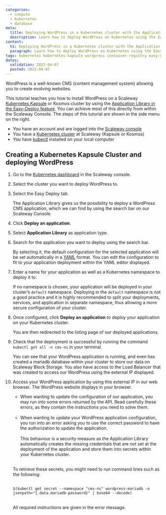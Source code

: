 ```yaml
---
categories:
  - compute
  - kubernetes
  - database
meta:
  title: Deploying WordPress in a Kubernetes cluster with the Application Library
  description: Learn how to deploy WordPress on Kubernetes using the Easy Deploy feature in a few clicks
content:
  h1: Deploying WordPress in a Kubernetes cluster with the Application Library
  paragraph: Learn how to deploy WordPress on Kubernetes using the Easy Deploy feature in a few clicks
tags: kubernetes kubernetes-kapsule wordpress container-registry easy-deploy deploy containerized-application docker
dates:
  validation: 2022-04-07
  posted: 2022-04-07
---
```


WordPress is a well-known CMS (content management system) allowing you to create evolving websites.

This tutorial teaches you how to install WordPress on a Scaleway [Kubernetes Kapsule](https://www.scaleway.com/en/docs/compute/kubernetes/quickstart/) or Kosmos cluster by using the [Application Library in the Easy-Deploy feature](https://www.scaleway.com/en/docs/compute/kubernetes/how-to/enable-easy-deploy/). 
You can achieve most of this directly from within the Scaleway Console. The steps of this tutorial are shown in the side menu on the right.

<Message type="requirement">

  - You have an account and are logged into the [Scaleway console](https://console.scaleway.com)
  - You have a [Kubernetes cluster](https://www.scaleway.com/en/docs/compute/kubernetes/how-to/create-cluster/) at Scaleway (Kapsule or Kosmos)
  - You have [kubectl](https://www.scaleway.com/en/docs/compute/kubernetes/how-to/connect-cluster-kubectl) installed on your local computer

</Message>

## Creating a Kubernetes Kapsule Cluster and deploying WordPress

1. Go to the [Kubernetes dashboard](https://console.scaleway.com/kapsule/clusters) in the Scaleway console.
2. Select the cluster you want to deploy WordPress to.
3. Select the Easy Deploy tab.

    <Lightbox src="scaleway-kubernetes-easy-deploy.webp" alt="" />

    The Application Library gives us the possibility to deploy a WordPress CMS application, which we can find by using the search bar on our Scaleway Console.

4. Click **Deploy an application**.
5. Select **Application Library** as application type.

    <Lightbox src="scaleway-kubernetes-deploy-app.webp" alt="" />

6. Search for the application you want to deploy using the search bar.

    <Lightbox scr="scaleway-kubernetes-wordpress-app.webp" alt="" />

    By selecting it, the default configuration for the selected application will be set automatically in a [YAML](https://yaml.org) format.
    You can edit the configuration to fit to your application deployment within the YAML editor displayed.

    <Lightbox src="scaleway-kubernetes-yaml-editor.webp" alt="" />

7. Enter a name for your application as well as a Kubernetes namespace to deploy it to.

    <Message type="important">

    If no namespace is chosen, your application will be deployed in your cluster’s `default` namespace. Deploying in the `default` namespace is not a good practice and it is highly recommended to split your deployments, services, and application in separate namespace, thus allowing a more secure configuration of your cluster.

    </Message>

8. Once configured, click **Deploy an application** to deploy your application on your Kubernetes cluster.

    <Lightbox src="scaleway-kubernetes-deploy-app-summary.webp" alt="" />

    You are then redirected to the listing page of our deployed applications.

    <Lightbox src="scaleway-kubernetes-deployed-apps-list.webp" alt="" />

9. Check that the deployment is successful by running the command `kubectl get all -n cms-ns` in your terminal.

    <Lightbox src="scaleway-kubernetes-kubectl-all.webp" alt="" />

    You can see that your WordPress application is running, and even has created a mariadb database within your cluster to store our data on Scaleway Block Storage.
    You also have access to the Load Balancer that was created to access our WordPress using the external IP displayed.

10. Access your WordPress application by using this external IP in our web browser. The WordPress website displays in your browser.

    <Lightbox src="scaleway-kubernetes-wordpress.webp" alt="" />

    <Message type="note">

    * When wanting to update the configuration of our application, you may run into some errors returned by the API. Read carefully these errors, as they contain the instructions you need to solve them.<br /><br />
    * When wanting to update your WordPress application configuration, you run into an error asking you to use the correct password to have the authorization to update the application.<br /><br />
    This behaviour is a security measure as the Application Library automatically creates the missing credentials that are not set at the deployment of the application and store them into secrets within your Kubernetes cluster.<br /><br /> 

    To retrieve these secrets, you might need to run command lines such as the following:<br /><br /> 

    `$(kubectl get secret --namespace "cms-ns" wordpress-mariadb -o jsonpath="{.data.mariadb-password}" | base64 --decode)`<br /><br /> 

    All required instructions are given in the error message.

    </Message>

